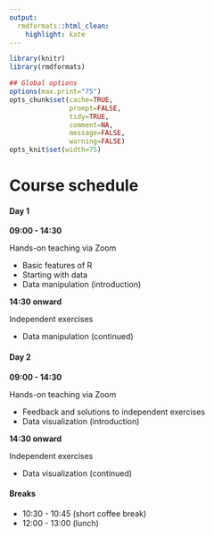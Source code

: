 ```yaml
---
output:
  rmdformats::html_clean:
    highlight: kate
---
```



```r
library(knitr)
library(rmdformats)

## Global options
options(max.print="75")
opts_chunk$set(cache=TRUE,
               prompt=FALSE,
               tidy=TRUE,
               comment=NA,
               message=FALSE,
               warning=FALSE)
opts_knit$set(width=75)
```

# Course schedule

#### **Day 1**

**09:00 - 14:30**

Hands-on teaching via Zoom

- Basic features of R 
- Starting with data  
- Data manipulation (introduction) 

**14:30 onward**

Independent exercises 

- Data manipulation (continued)

#### **Day 2**

**09:00 - 14:30**

Hands-on teaching via Zoom

- Feedback and solutions to independent exercises 
- Data visualization (introduction) 

**14:30 onward**

Independent exercises

- Data visualization (continued)

#### **Breaks**

- 10:30 - 10:45 (short coffee break)
- 12:00 - 13:00 (lunch)
